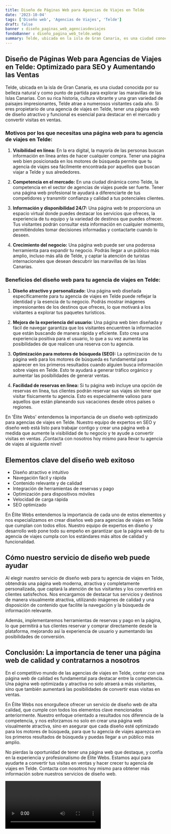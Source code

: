 ```yaml
---
title: Diseño de Páginas Web para Agencias de Viajes en Telde
date: '2023-10-04'
tags: ['Diseño web', 'Agencias de Viajes', 'Telde']
draft: false
banner : diseño_paginas_web_agenciasdeviajes
fondoBanner : diseño_pagina_web_telde.webp
summary: Telde, ubicada en la isla de Gran Canaria, es una ciudad conocida por su belleza natural y como punto de partida para explorar las maravillas de las Islas Canarias. Con su rica historia, cultura vibrante y una gran variedad de paisajes impresionantes, Telde atrae a numerosos visitantes cada año. Si eres propietario de una agencia de viajes en Telde, tener una página web de diseño atractivo y funcional es esencial para destacar en el mercado y convertir visitas en ventas.
---
```


## Diseño de Páginas Web para Agencias de Viajes en Telde: Optimizado para SEO y Aumentando las Ventas

Telde, ubicada en la isla de Gran Canaria, es una ciudad conocida por su belleza natural y como punto de partida para explorar las maravillas de las Islas Canarias. Con su rica historia, cultura vibrante y una gran variedad de paisajes impresionantes, Telde atrae a numerosos visitantes cada año. Si eres propietario de una agencia de viajes en Telde, tener una página web de diseño atractivo y funcional es esencial para destacar en el mercado y convertir visitas en ventas.

### Motivos por los que necesitas una página web para tu agencia de viajes en Telde:

1. **Visibilidad en línea:** En la era digital, la mayoría de las personas buscan información en línea antes de hacer cualquier compra. Tener una página web bien posicionada en los motores de búsqueda permite que tu agencia de viajes sea fácilmente encontrada por aquellos que buscan viajar a Telde y sus alrededores.

2. **Competencia en el mercado:** En una ciudad dinámica como Telde, la competencia en el sector de agencias de viajes puede ser fuerte. Tener una página web profesional te ayudará a diferenciarte de tus competidores y transmitir confianza y calidad a tus potenciales clientes.

3. **Información y disponibilidad 24/7:** Una página web te proporciona un espacio virtual donde puedes destacar los servicios que ofreces, la experiencia de tu equipo y la variedad de destinos que puedes ofrecer. Tus visitantes podrán consultar esta información en cualquier momento, permitiéndoles tomar decisiones informadas y contactarte cuando lo deseen.

4. **Crecimiento del negocio:** Una página web puede ser una poderosa herramienta para expandir tu negocio. Podrás llegar a un público más amplio, incluso más allá de Telde, y captar la atención de turistas internacionales que desean descubrir las maravillas de las Islas Canarias.

### Beneficios del diseño web para tu agencia de viajes en Telde:

1. **Diseño atractivo y personalizado:** Una página web diseñada específicamente para tu agencia de viajes en Telde puede reflejar la identidad y la esencia de tu negocio. Podrás mostrar imágenes impresionantes de los destinos que ofreces, lo que motivará a los visitantes a explorar tus paquetes turísticos.

2. **Mejora de la experiencia del usuario:** Una página web bien diseñada y fácil de navegar garantiza que los visitantes encuentren la información que están buscando de manera rápida y eficiente. Esto crea una experiencia positiva para el usuario, lo que a su vez aumenta las posibilidades de que realicen una reserva con tu agencia.

3. **Optimización para motores de búsqueda (SEO):** La optimización de tu página web para los motores de búsqueda es fundamental para aparecer en los primeros resultados cuando alguien busca información sobre viajes en Telde. Esto te ayudará a generar tráfico orgánico y aumentar las posibilidades de generar ventas.

4. **Facilidad de reservas en línea:** Si tu página web incluye una opción de reservas en línea, tus clientes podrán reservar sus viajes sin tener que visitar físicamente tu agencia. Esto es especialmente valioso para aquellos que están planeando sus vacaciones desde otros países o regiones.

En 'Élite Webs' entendemos la importancia de un diseño web optimizado para agencias de viajes en Telde. Nuestro equipo de expertos en SEO y diseño web está listo para trabajar contigo y crear una página web a medida que aumente la visibilidad de tu negocio y te ayude a convertir visitas en ventas. ¡Contacta con nosotros hoy mismo para llevar tu agencia de viajes al siguiente nivel!

<GifSeo />

<Cta />

## Elementos clave del diseño web exitoso

- Diseño atractivo e intuitivo
- Navegación fácil y rápida
- Contenido relevante y de calidad
- Integración de herramientas de reservas y pago
- Optimización para dispositivos móviles
- Velocidad de carga rápida
- SEO optimizado

En Élite Webs entendemos la importancia de cada uno de estos elementos y nos especializamos en crear diseños web para agencias de viajes en Telde que cumplan con todos ellos. Nuestro equipo de expertos en diseño y desarrollo web pone todo su empeño en garantizar que la página web de tu agencia de viajes cumpla con los estándares más altos de calidad y funcionalidad.

## Cómo nuestro servicio de diseño web puede ayudar

Al elegir nuestro servicio de diseño web para tu agencia de viajes en Telde, obtendrás una página web moderna, atractiva y completamente personalizada, que captará la atención de tus visitantes y los convertirá en clientes satisfechos. Nos encargamos de destacar tus servicios y destinos de manera visualmente atractiva, utilizando imágenes de calidad y una disposición de contenido que facilite la navegación y la búsqueda de información relevante.

Además, implementaremos herramientas de reservas y pago en la página, lo que permitirá a tus clientes reservar y comprar directamente desde la plataforma, mejorando así la experiencia de usuario y aumentando las posibilidades de conversión.

## Conclusión: La importancia de tener una página web de calidad y contratarnos a nosotros

En el competitivo mundo de las agencias de viajes en Telde, contar con una página web de calidad es fundamental para destacar entre la competencia. Una página web optimizada y atractiva no solo atraerá a más visitantes, sino que también aumentará las posibilidades de convertir esas visitas en ventas.

En Élite Webs nos enorgullece ofrecer un servicio de diseño web de alta calidad, que cumple con todos los elementos clave mencionados anteriormente. Nuestro enfoque orientado a resultados nos diferencia de la competencia, y nos esforzamos no solo en crear una página web visualmente atractiva, sino en asegurar que cada diseño esté optimizado para los motores de búsqueda, para que tu agencia de viajes aparezca en los primeros resultados de búsqueda y puedas llegar a un público más amplio.

No pierdas la oportunidad de tener una página web que destaque, y confía en la experiencia y profesionalismo de Élite Webs. Estamos aquí para ayudarte a convertir tus visitas en ventas y hacer crecer tu agencia de viajes en Telde. Contacta con nosotros hoy mismo para obtener más información sobre nuestros servicios de diseño web.

<Video />

<CtaBot job='Agencias de Viajes' city='Telde'/>

<Gmaps query='Telde+españa+maps' />